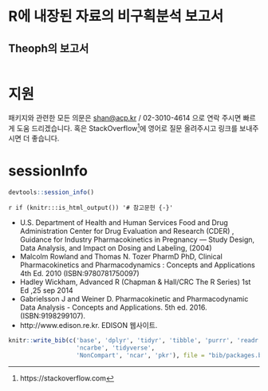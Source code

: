 # R에 내장된 자료의 비구획분석 보고서 {#groupreport}

## Theoph의 보고서 {#theophgroup}

```r
```

# 지원 {#support}

패키지와 관련한 모든 의문은 <shan@acp.kr> / 02-3010-4614 으로 연락 주시면 빠르게 도움 드리겠습니다.
혹은 StackOverflow^[https://stackoverflow.com]에 영어로 질문 올려주시고 링크를 보내주시면 더 좋습니다.

# sessionInfo

```r
devtools::session_info()
```

`r if (knitr:::is_html_output()) '# 참고문헌 {-}'`


- U.S. Department of Health and Human Services Food and Drug Administration Center for Drug Evaluation and Research (CDER) , Guidance for Industry Pharmacokinetics in Pregnancy — Study Design, Data Analysis, and Impact on Dosing and Labeling, (2004)
- Malcolm Rowland and Thomas N. Tozer PharmD PhD, Clinical Pharmacokinetics and Pharmacodynamics : Concepts and Applications 4th Ed. 2010 (ISBN:9780781750097)
- Hadley Wickham, Advanced R (Chapman & Hall/CRC The R Series) 1st Ed ,25 sep 2014
- Gabrielsson J and Weiner D. Pharmacokinetic and Pharmacodynamic Data Analysis - Concepts and Applications. 5th ed. 2016. (ISBN:9198299107).
- http://www.edison.re.kr. EDISON 웹사이트. 

```r
knitr::write_bib(c('base', 'dplyr', 'tidyr', 'tibble', 'purrr', 'readr',
                   'ncarbe', 'tidyverse',
                   'NonCompart', 'ncar', 'pkr'), file = "bib/packages.bib")
```

